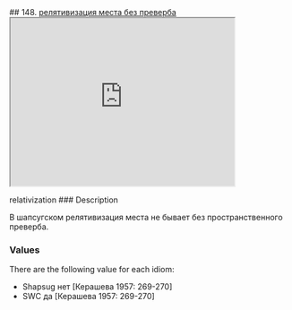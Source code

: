 ## 148. <a href =  'https://agricolamz.github.io/The_Circassian_Isoglosses_Database/148.html'>релятивизация места без преверба</a><div class='box'><iframe src='https://agricolamz.github.io/The_Circassian_Isoglosses_Database/148.html' width = '400px' height = '300px'></iframe></div>relativization
### Description

В шапсугском релятивизация места не бывает без пространственного преверба.

### Values
There are the following value for each idiom:

* Shapsug  нет [Керашева 1957: 269-270] 
* SWC  да [Керашева 1957: 269-270] 

